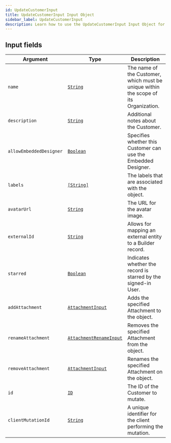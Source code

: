```yaml
---
id: UpdateCustomerInput
title: UpdateCustomerInput Input Object
sidebar_label: UpdateCustomerInput
description: Learn how to use the UpdateCustomerInput Input Object for Builder's API.
---
```


## Input fields

| Argument                | Type                                                                         | Description                                                                          |
| ----------------------- | ---------------------------------------------------------------------------- | ------------------------------------------------------------------------------------ |
| `name`                  | [`String`](/self-managed/composer/builder/api/schema/scalar/String.mdx)                                     | The name of the Customer, which must be unique within the scope of its Organization. |
| `description`           | [`String`](/self-managed/composer/builder/api/schema/scalar/String.mdx)                                     | Additional notes about the Customer.                                                 |
| `allowEmbeddedDesigner` | [`Boolean`](/self-managed/composer/builder/api/schema/scalar/Boolean.mdx)                                   | Specifies whether this Customer can use the Embedded Designer.                       |
| `labels`                | [`[String]`](/self-managed/composer/builder/api/schema/scalar/String.mdx)                                   | The labels that are associated with the object.                                      |
| `avatarUrl`             | [`String`](/self-managed/composer/builder/api/schema/scalar/String.mdx)                                     | The URL for the avatar image.                                                        |
| `externalId`            | [`String`](/self-managed/composer/builder/api/schema/scalar/String.mdx)                                     | Allows for mapping an external entity to a Builder record.                         |
| `starred`               | [`Boolean`](/self-managed/composer/builder/api/schema/scalar/Boolean.mdx)                                   | Indicates whether the record is starred by the signed-in User.                       |
| `addAttachment`         | [`AttachmentInput`](/self-managed/composer/builder/api/schema/input_object/AttachmentInput.mdx)             | Adds the specified Attachment to the object.                                         |
| `renameAttachment`      | [`AttachmentRenameInput`](/self-managed/composer/builder/api/schema/input_object/AttachmentRenameInput.mdx) | Removes the specified Attachment from the object.                                    |
| `removeAttachment`      | [`AttachmentInput`](/self-managed/composer/builder/api/schema/input_object/AttachmentInput.mdx)             | Renames the specified Attachment on the object.                                      |
| `id`                    | [`ID`](/self-managed/composer/builder/api/schema/scalar/ID.mdx)                                             | The ID of the Customer to mutate.                                                    |
| `clientMutationId`      | [`String`](/self-managed/composer/builder/api/schema/scalar/String.mdx)                                     | A unique identifier for the client performing the mutation.                          |

